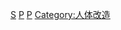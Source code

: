 {{Catmore}}
{{Commonscat|Plastic surgery}}

[[Category:美容|S]]
[[Category:手術|P]]
[[Category:外科专业|P]]
[[Category:人体改造|Category:人体改造]]